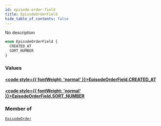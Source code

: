 ```yaml
---
id: episode-order-field
title: EpisodeOrderField
hide_table_of_contents: false
---
```








No description

```graphql
enum EpisodeOrderField {
  CREATED_AT
  SORT_NUMBER
}
```


### Values

#### [<code style={{ fontWeight: 'normal' }}>EpisodeOrderField.<b>CREATED_AT</b></code>](#) 
> 
> 

#### [<code style={{ fontWeight: 'normal' }}>EpisodeOrderField.<b>SORT_NUMBER</b></code>](#) 
> 
> 



### Member of

[`EpisodeOrder`](/docs/graphql-api/beta/reference/inputs/episode-order)  <Badge class="secondary" text="input"/>




